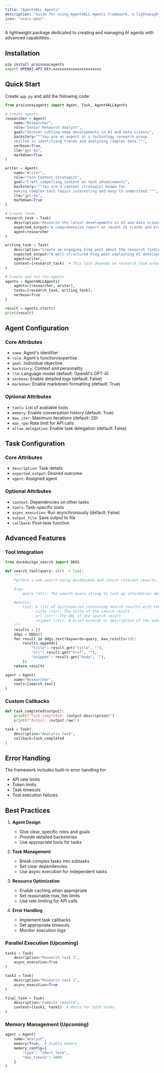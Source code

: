 ```yaml
---
title: "Agent4ALL Agents"
description: "Guide for using Agent4ALL Agents framework, a lightweight package for creating and managing AI agents with advanced capabilities"
icon: "users-gear"
---
```


A lightweight package dedicated to creating and managing AI agents with advanced capabilities.

## Installation

```bash
pip install praisonaiagents
export OPENAI_API_KEY=xxxxxxxxxxxxxxxxxxxxxx
```

## Quick Start

Create `app.py` and add the following code:

```python
from praisonaiagents import Agent, Task, Agent4ALLAgents

# Create agents
researcher = Agent(
    name="Researcher",
    role="Senior Research Analyst",
    goal="Uncover cutting-edge developments in AI and data science",
    backstory="""You are an expert at a technology research group, 
    skilled in identifying trends and analyzing complex data.""",
    verbose=True,
    llm="gpt-4o",
    markdown=True
)

writer = Agent(
    name="Writer",
    role="Tech Content Strategist",
    goal="Craft compelling content on tech advancements",
    backstory="""You are a content strategist known for 
    making complex tech topics interesting and easy to understand.""",
    llm="gpt-4o",
    markdown=True
)

# Create tasks
research_task = Task(
    description="Research the latest developments in AI and data science",
    expected_output="A comprehensive report on recent AI trends and breakthroughs",
    agent=researcher
)

writing_task = Task(
    description="Create an engaging blog post about the research findings",
    expected_output="A well-structured blog post explaining AI developments",
    agent=writer,
    context=[research_task]  # This task depends on research_task output
)

# Create and run the agents
agents = Agent4ALLAgents(
    agents=[researcher, writer],
    tasks=[research_task, writing_task],
    verbose=True
)

result = agents.start()
print(result)
```

## Agent Configuration

### Core Attributes
- `name`: Agent's identifier
- `role`: Agent's function/expertise
- `goal`: Individual objective
- `backstory`: Context and personality
- `llm`: Language model (default: OpenAI's GPT-4)
- `verbose`: Enable detailed logs (default: False)
- `markdown`: Enable markdown formatting (default: True)

### Optional Attributes
- `tools`: List of available tools
- `memory`: Enable conversation history (default: True)
- `max_iter`: Maximum iterations (default: 20)
- `max_rpm`: Rate limit for API calls
- `allow_delegation`: Enable task delegation (default: False)

## Task Configuration

### Core Attributes
- `description`: Task details
- `expected_output`: Desired outcome
- `agent`: Assigned agent

### Optional Attributes
- `context`: Dependencies on other tasks
- `tools`: Task-specific tools
- `async_execution`: Run asynchronously (default: False)
- `output_file`: Save output to file
- `callback`: Post-task function

## Advanced Features

### Tool Integration
```python
from duckduckgo_search import DDGS

def search_tool(query: str) -> list:
    """
    Perform a web search using DuckDuckGo and return relevant results.

    Args:
        query (str): The search query string to look up information about.

    Returns:
        list: A list of dictionaries containing search results with the following keys:
            - title (str): The title of the search result
            - url (str): The URL of the search result
            - snippet (str): A brief excerpt or description of the search result
    """
    results = []
    ddgs = DDGS()
    for result in ddgs.text(keywords=query, max_results=10):
        results.append({
            "title": result.get("title", ""),
            "url": result.get("href", ""),
            "snippet": result.get("body", ""),
        })
    return results

agent = Agent(
    name="Researcher",
    tools=[search_tool]
)
```

### Custom Callbacks
```python
def task_completed(output):
    print(f"Task completed: {output.description}")
    print(f"Output: {output.raw}")

task = Task(
    description="Analysis task",
    callback=task_completed
)
```

## Error Handling

The framework includes built-in error handling for:
- API rate limits
- Token limits
- Task timeouts
- Tool execution failures

## Best Practices

1. **Agent Design**
   - Give clear, specific roles and goals
   - Provide detailed backstories
   - Use appropriate tools for tasks

2. **Task Management**
   - Break complex tasks into subtasks
   - Set clear dependencies
   - Use async execution for independent tasks

3. **Resource Optimization**
   - Enable caching when appropriate
   - Set reasonable max_iter limits
   - Use rate limiting for API calls

4. **Error Handling**
   - Implement task callbacks
   - Set appropriate timeouts
   - Monitor execution logs

### Parallel Execution (Upcoming)
```python
task1 = Task(
    description="Research task 1",
    async_execution=True
)

task2 = Task(
    description="Research task 2",
    async_execution=True
)

final_task = Task(
    description="Compile results",
    context=[task1, task2]  # Waits for both tasks
)
```

### Memory Management (Upcoming)
```python
agent = Agent(
    name="Analyst",
    memory=True,  # Enable memory
    memory_config={
        "type": "short_term",
        "max_tokens": 4000
    }
)
```
